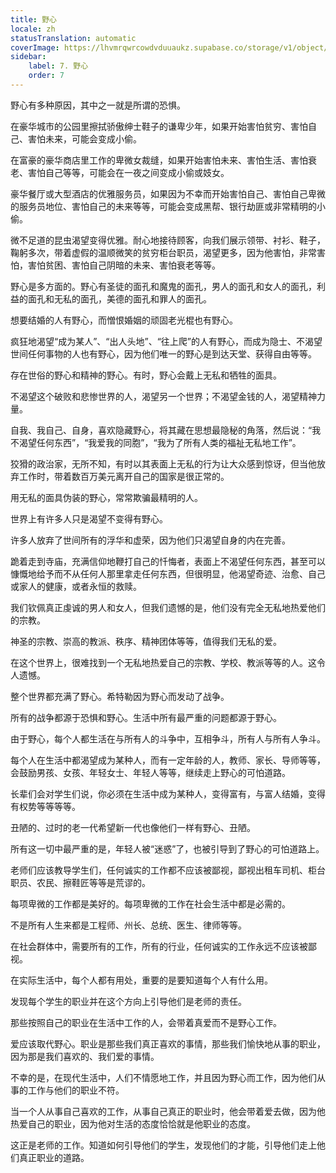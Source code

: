 ```yaml
---
title: 野心
locale: zh
statusTranslation: automatic
coverImage: https://lhvmrqwrcowdvduuaukz.supabase.co/storage/v1/object/public/strapi-uploads/small_cover-educacion-fundamental.webp-2d51a7828a2b1309555be27f7e2a61a0.webp
sidebar:
    label: 7. 野心
    order: 7
---
```

野心有多种原因，其中之一就是所谓的恐惧。

在豪华城市的公园里擦拭骄傲绅士鞋子的谦卑少年，如果开始害怕贫穷、害怕自己、害怕未来，可能会变成小偷。

在富豪的豪华商店里工作的卑微女裁缝，如果开始害怕未来、害怕生活、害怕衰老、害怕自己等等，可能会在一夜之间变成小偷或妓女。

豪华餐厅或大型酒店的优雅服务员，如果因为不幸而开始害怕自己、害怕自己卑微的服务员地位、害怕自己的未来等等，可能会变成黑帮、银行劫匪或非常精明的小偷。

微不足道的昆虫渴望变得优雅。耐心地接待顾客，向我们展示领带、衬衫、鞋子，鞠躬多次，带着虚假的温顺微笑的贫穷柜台职员，渴望更多，因为他害怕，非常害怕，害怕贫困、害怕自己阴暗的未来、害怕衰老等等。

野心是多方面的。野心有圣徒的面孔和魔鬼的面孔，男人的面孔和女人的面孔，利益的面孔和无私的面孔，美德的面孔和罪人的面孔。

想要结婚的人有野心，而憎恨婚姻的顽固老光棍也有野心。

疯狂地渴望“成为某人”、“出人头地”、“往上爬”的人有野心，而成为隐士、不渴望世间任何事物的人也有野心，因为他们唯一的野心是到达天堂、获得自由等等。

存在世俗的野心和精神的野心。有时，野心会戴上无私和牺牲的面具。

不渴望这个破败和悲惨世界的人，渴望另一个世界；不渴望金钱的人，渴望精神力量。

自我、我自己、自身，喜欢隐藏野心，将其藏在思想最隐秘的角落，然后说：“我不渴望任何东西”，“我爱我的同胞”，“我为了所有人类的福祉无私地工作”。

狡猾的政治家，无所不知，有时以其表面上无私的行为让大众感到惊讶，但当他放弃工作时，带着数百万美元离开自己的国家是很正常的。

用无私的面具伪装的野心，常常欺骗最精明的人。

世界上有许多人只是渴望不变得有野心。

许多人放弃了世间所有的浮华和虚荣，因为他们只渴望自身的内在完善。

跪着走到寺庙，充满信仰地鞭打自己的忏悔者，表面上不渴望任何东西，甚至可以慷慨地给予而不从任何人那里拿走任何东西，但很明显，他渴望奇迹、治愈、自己或家人的健康，或者永恒的救赎。

我们钦佩真正虔诚的男人和女人，但我们遗憾的是，他们没有完全无私地热爱他们的宗教。

神圣的宗教、崇高的教派、秩序、精神团体等等，值得我们无私的爱。

在这个世界上，很难找到一个无私地热爱自己的宗教、学校、教派等等的人。这令人遗憾。

整个世界都充满了野心。希特勒因为野心而发动了战争。

所有的战争都源于恐惧和野心。生活中所有最严重的问题都源于野心。

由于野心，每个人都生活在与所有人的斗争中，互相争斗，所有人与所有人争斗。

每个人在生活中都渴望成为某种人，而有一定年龄的人，教师、家长、导师等等，会鼓励男孩、女孩、年轻女士、年轻人等等，继续走上野心的可怕道路。

长辈们会对学生们说，你必须在生活中成为某种人，变得富有，与富人结婚，变得有权势等等等等。

丑陋的、过时的老一代希望新一代也像他们一样有野心、丑陋。

所有这一切中最严重的是，年轻人被“迷惑”了，也被引导到了野心的可怕道路上。

老师们应该教导学生们，任何诚实的工作都不应该被鄙视，鄙视出租车司机、柜台职员、农民、擦鞋匠等等是荒谬的。

每项卑微的工作都是美好的。每项卑微的工作在社会生活中都是必需的。

不是所有人生来都是工程师、州长、总统、医生、律师等等。

在社会群体中，需要所有的工作，所有的行业，任何诚实的工作永远不应该被鄙视。

在实际生活中，每个人都有用处，重要的是要知道每个人有什么用。

发现每个学生的职业并在这个方向上引导他们是老师的责任。

那些按照自己的职业在生活中工作的人，会带着真爱而不是野心工作。

爱应该取代野心。职业是那些我们真正喜欢的事情，那些我们愉快地从事的职业，因为那是我们喜欢的、我们爱的事情。

不幸的是，在现代生活中，人们不情愿地工作，并且因为野心而工作，因为他们从事的工作与他们的职业不符。

当一个人从事自己喜欢的工作，从事自己真正的职业时，他会带着爱去做，因为他热爱自己的职业，因为他对生活的态度恰恰就是他职业的态度。

这正是老师的工作。知道如何引导他们的学生，发现他们的才能，引导他们走上他们真正职业的道路。

